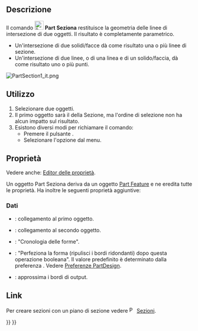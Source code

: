 <languages/>

{{Docnav/it
|[[Part_Sweep/it|Sweep]]
|[[Part_CrossSections/it|Sezioni]]
|[[Part_Workbench/it|Part]]
|IconL=Part_Sweep.svg
|IconR=Part_CrossSections.svg
|IconC=Workbench_Part.svg
}}

{{GuiCommand/it
|Name=Part Section
|Name=Part Seziona
|MenuLocation=Parte → Seziona
|Workbenches=[[Part_Workbench/it|Part]]
|SeeAlso=[[Part_CrossSections/it|Part Sezioni]]
}}

<span id="Description"></span>
==Descrizione== 

Il comando [[Image:Part_Section.svg|24px|link=]] '''Part Seziona''' restituisce la geometria delle linee di intersezione di due oggetti. Il risultato è completamente parametrico.

* Un'intersezione di due solidi/facce dà come risultato una o più linee di sezione.
* Un'intersezione di due linee, o di una linea e di un solido/faccia, dà come risultato uno o più punti.

[[Image:PartSection1_it.png]]
{{Caption|Un cubo sezionato con un cilindro}}

<span id="Usage"></span>
==Utilizzo==

# Selezionare due oggetti.
# Il primo oggetto sarà il {{PropertyData|Base}} della Sezione, ma l'ordine di selezione non ha alcun impatto sul risultato.
# Esistono diversi modi per richiamare il comando:
#* Premere il pulsante {{Button|[[Image:Part_Section.svg|16px|link=]] [[Part_Section/it|Seziona]]}}.
#* Selezionare l'opzione {{MenuCommand|Parte → [[Image:Part_Section.svg|16px|link=]] Seziona}} dal menu.

<span id="Properties"></span>
==Proprietà==

Vedere anche: [[Property_editor/it|Editor delle proprietà]].

Un oggetto Part Seziona deriva da un oggetto [[Part_Feature/it|Part Feature]] e ne eredita tutte le proprietà. Ha inoltre le seguenti proprietà aggiuntive:

<span id="Data"></span>
===Dati===

{{Properties_Title|Base}}

* {{PropertyData|Base|Link}}: collegamento al primo oggetto.
* {{PropertyData|Tool|Link}}: collegamento al secondo oggetto.

{{Properties_Title|Boolean}}

* {{PropertyData|History|ShapeHistory|hidden}}: "Cronologia delle forme".
* {{PropertyData|Refine|Bool}}: "Perfeziona la forma (ripulisci i bordi ridondanti) dopo questa operazione booleana". Il valore predefinito è determinato dalla preferenza {{MenuCommand|Perfeziona automaticamente il modello dopo l'operazione basata su schizzo}}. Vedere [[PartDesign_Preferences/it#Generale|Preferenze PartDesign]].

{{Properties_Title|Section}}

* {{PropertyData|Approximation|Bool}}: approssima i bordi di output.

<span id="Links"></span>
==Link==

Per creare sezioni con un piano di sezione vedere [[Image:Part_CrossSections.svg|16px|link=Part_CrossSections]] [[Part_CrossSections/it|Sezioni]].


{{Docnav/it
|[[Part_Sweep/it|Sweep]]
|[[Part_CrossSections/it|Sezioni]]
|[[Part_Workbench/it|Part]]
|IconL=Part_Sweep.svg
|IconR=Part_CrossSections.svg
|IconC=Workbench_Part.svg
}}

{{Part Tools navi{{#translation:}}}}
{{Userdocnavi{{#translation:}}}}
{{clear}}